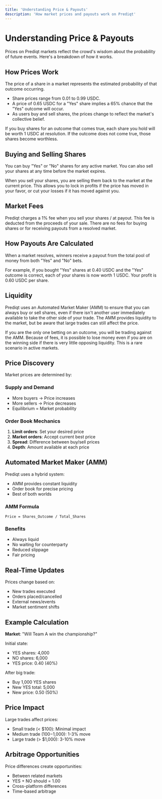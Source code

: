 ```yaml
---
title: 'Understanding Price & Payouts'
description: 'How market prices and payouts work on Prediqt'
---
```


# Understanding Price & Payouts

Prices on Prediqt markets reflect the crowd's wisdom about the probability of future events. Here's a breakdown of how it works.

## How Prices Work

The price of a share in a market represents the estimated probability of that outcome occurring.

- Share prices range from 0.01 to 0.99 USDC.
- A price of 0.65 USDC for a "Yes" share implies a 65% chance that the "Yes" outcome will occur.
- As users buy and sell shares, the prices change to reflect the market's collective belief.

If you buy shares for an outcome that comes true, each share you hold will be worth 1 USDC at resolution. If the outcome does not come true, those shares become worthless.

## Buying and Selling Shares

You can buy "Yes" or "No" shares for any active market. You can also sell your shares at any time before the market expires.

When you sell your shares, you are selling them back to the market at the current price. This allows you to lock in profits if the price has moved in your favor, or cut your losses if it has moved against you.

## Market Fees

Prediqt charges a 1% fee when you sell your shares / at payout. This fee is deducted from the proceeds of your sale. There are no fees for buying shares or for receiving payouts from a resolved market.

## How Payouts Are Calculated

When a market resolves, winners receive a payout from the total pool of money from both "Yes" and "No" bets.

For example, if you bought "Yes" shares at 0.40 USDC and the "Yes" outcome is correct, each of your shares is now worth 1 USDC. Your profit is 0.60 USDC per share.

## Liquidity

Prediqt uses an Automated Market Maker (AMM) to ensure that you can always buy or sell shares, even if there isn't another user immediately available to take the other side of your trade. The AMM provides liquidity to the market, but be aware that large trades can still affect the price.

If you are the only one betting on an outcome, you will be trading against the AMM. Because of fees, it is possible to lose money even if you are on the winning side if there is very little opposing liquidity. This is a rare scenario in active markets.

## Price Discovery

Market prices are determined by:

### Supply and Demand
- More buyers → Price increases
- More sellers → Price decreases
- Equilibrium = Market probability

### Order Book Mechanics
1. **Limit orders**: Set your desired price
2. **Market orders**: Accept current best price
3. **Spread**: Difference between buy/sell prices
4. **Depth**: Amount available at each price

## Automated Market Maker (AMM)

Prediqt uses a hybrid system:
- AMM provides constant liquidity
- Order book for precise pricing
- Best of both worlds

### AMM Formula
```
Price = Shares_Outcome / Total_Shares
```

### Benefits
- Always liquid
- No waiting for counterparty
- Reduced slippage
- Fair pricing

## Real-Time Updates

Prices change based on:
- New trades executed
- Orders placed/cancelled
- External news/events
- Market sentiment shifts

## Example Calculation

**Market**: "Will Team A win the championship?"

Initial state:
- YES shares: 4,000
- NO shares: 6,000
- YES price: 0.40 (40%)

After big trade:
- Buy 1,000 YES shares
- New YES total: 5,000
- New price: 0.50 (50%)

## Price Impact

Large trades affect prices:
- Small trade (< $100): Minimal impact
- Medium trade ($100-$1,000): 1-3% move
- Large trade (> $1,000): 3-10% move

## Arbitrage Opportunities

Price differences create opportunities:
- Between related markets
- YES + NO should = 1.00
- Cross-platform differences
- Time-based arbitrage
